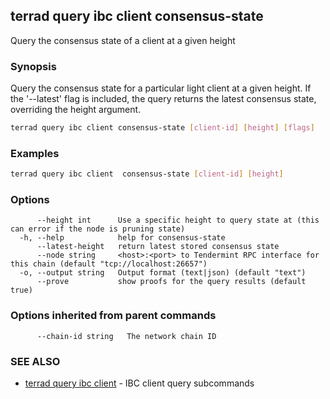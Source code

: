 ## terrad query ibc client consensus-state

Query the consensus state of a client at a given height

### Synopsis

Query the consensus state for a particular light client at a given height.
If the '--latest' flag is included, the query returns the latest consensus state, overriding the height argument.

```sh Terrad
terrad query ibc client consensus-state [client-id] [height] [flags]
```

### Examples

```sh Terrad
terrad query ibc client  consensus-state [client-id] [height]
```

### Options

```
      --height int      Use a specific height to query state at (this can error if the node is pruning state)
  -h, --help            help for consensus-state
      --latest-height   return latest stored consensus state
      --node string     <host>:<port> to Tendermint RPC interface for this chain (default "tcp://localhost:26657")
  -o, --output string   Output format (text|json) (default "text")
      --prove           show proofs for the query results (default true)
```

### Options inherited from parent commands

```
      --chain-id string   The network chain ID
```

### SEE ALSO

* [terrad query ibc client](terrad_query_ibc_client.md)	 - IBC client query subcommands


